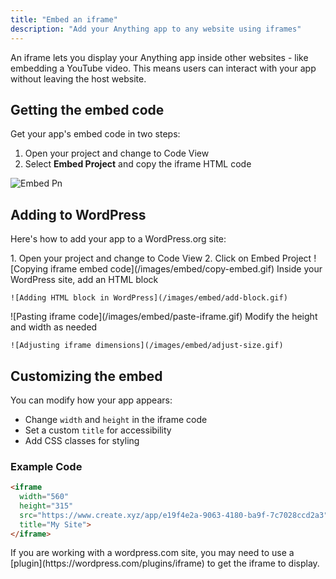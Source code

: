 ```yaml
---
title: "Embed an iframe"
description: "Add your Anything app to any website using iframes"
---
```


An iframe lets you display your Anything app inside other websites - like embedding a YouTube video. This means users can interact with your app without leaving the host website.

## Getting the embed code

Get your app's embed code in two steps:

1. Open your project and change to Code View
2. Select **Embed Project** and copy the iframe HTML code

![Embed Pn](/images/embed.png)

## Adding to WordPress

Here's how to add your app to a WordPress.org site:

<Steps>
  <Step title="Access embed code">
    1. Open your project and change to Code View
    2. Click on Embed Project
  </Step>
  <Step title="Copy iframe code">
    ![Copying iframe embed code](/images/embed/copy-embed.gif)
  </Step>
  <Step title="Add HTML block">
    Inside your WordPress site, add an HTML block

    ![Adding HTML block in WordPress](/images/embed/add-block.gif)
  </Step>
  <Step title="Paste iframe code">
    ![Pasting iframe code](/images/embed/paste-iframe.gif)
  </Step>
  <Step title="Adjust dimensions">
    Modify the height and width as needed

    ![Adjusting iframe dimensions](/images/embed/adjust-size.gif)
  </Step>
</Steps>

## Customizing the embed

You can modify how your app appears:

- Change `width` and `height` in the iframe code
- Set a custom `title` for accessibility
- Add CSS classes for styling

### Example Code

```html
<iframe 
  width="560" 
  height="315" 
  src="https://www.create.xyz/app/e19f4e2a-9063-4180-ba9f-7c7028ccd2a3" 
  title="My Site">
</iframe>
```

<Note>
  If you are working with a wordpress.com site, you may need to use a [plugin](https://wordpress.com/plugins/iframe) to get the iframe to display.
</Note>